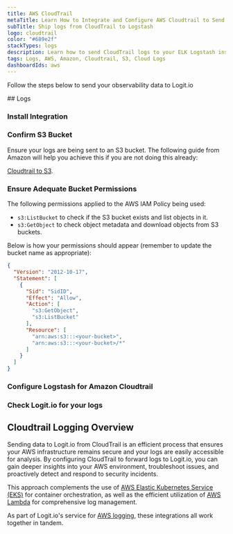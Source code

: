 ```yaml
---
title: AWS CloudTrail
metaTitle: Learn How to Integrate and Configure AWS Cloudtrail to Send Logs
subTitle: Ship logs from CloudTrail to Logstash
logo: cloudtrail
color: "#689e2f"
stackTypes: logs
description: Learn how to send CloudTrail logs to your ELK Logstash instance with our configuration guide. Simplify sending logs with Logit.io's source configurations.
tags: Logs, AWS, Amazon, Cloudtrail, S3, Cloud Logs
dashboardIds: aws
---
```


Follow the steps below to send your observability data to Logit.io

<Steps>
  ## Logs

  ### Install Integration

  <InstallIntegration/>
  
  ### Confirm S3 Bucket

  Ensure your logs are being sent to an S3 bucket. The following guide from 
  Amazon will help you achieve this if you are not doing this already:
        
  [Cloudtrail to S3](https://docs.aws.amazon.com/awscloudtrail/latest/userguide/cloudtrail-create-and-update-a-trail.htm).

  ### Ensure Adequate Bucket Permissions

  The following permissions applied to the AWS IAM Policy being used:
        
  - `s3:ListBucket` to check if the S3 bucket exists and list objects in it.
  - `s3:GetObject` to check object metadata and download objects from S3 buckets.
  
  Below is how your permissions should appear (remember to update the bucket name as appropriate):

  ```json copy showLineNumbers
  {
    "Version": "2012-10-17",
    "Statement": [
      {
        "Sid": "SidID",
        "Effect": "Allow",
        "Action": [
          "s3:GetObject",
          "s3:ListBucket"
        ],
        "Resource": [
          "arn:aws:s3:::<your-bucket>",
          "arn:aws:s3:::<your-bucket>/*"
        ]
      }
    ]
  }
  ```

  ### Configure Logstash for Amazon Cloudtrail

  <AddS3Input type="aws_cloudtrail" stackType="logs" utmMedium="logs" utmCampaign="awscloudtrail" input="s3" buttonText="AWS" />

  ### Check Logit.io for your logs

  <LaunchStack source="cloudtrail" utmMedium="aws" utmCampaign="cloudtrail" />
</Steps>

## Cloudtrail Logging Overview

Sending data to Logit.io from CloudTrail is an efficient process that ensures your AWS infrastructure 
remains secure and your logs are easily accessible for analysis. By configuring CloudTrail to forward 
logs to Logit.io, you can gain deeper insights into your AWS environment, troubleshoot issues, and 
proactively detect and respond to security incidents. 

This approach complements the use of [AWS Elastic Kubernetes Service (EKS)](/integrations/aws-eks-metrics/#metrics) 
for container orchestration, as well as the efficient utilization of 
[AWS Lambda](/integrations/aws-cloudwatch-lambda) for comprehensive log management. 

As part of Logit.io's service for [AWS logging](https://logit.io/solutions/aws-logging/), these integrations all work together in tandem.